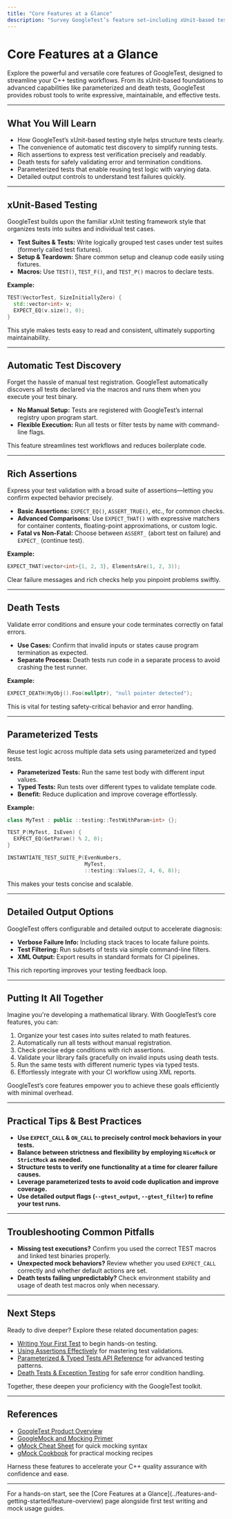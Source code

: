 ```yaml
---
title: "Core Features at a Glance"
description: "Survey GoogleTest’s feature set—including xUnit-based testing, automatic test discovery, rich assertions, death tests, parameterized tests, and detailed output options—so users can quickly understand the toolkit’s breadth and when to use each feature."
---
```


# Core Features at a Glance

Explore the powerful and versatile core features of GoogleTest, designed to streamline your C++ testing workflows. From its xUnit-based foundations to advanced capabilities like parameterized and death tests, GoogleTest provides robust tools to write expressive, maintainable, and effective tests.

---

## What You Will Learn
- How GoogleTest’s xUnit-based testing style helps structure tests clearly.
- The convenience of automatic test discovery to simplify running tests.
- Rich assertions to express test verification precisely and readably.
- Death tests for safely validating error and termination conditions.
- Parameterized tests that enable reusing test logic with varying data.
- Detailed output controls to understand test failures quickly.

---

## xUnit-Based Testing
GoogleTest builds upon the familiar xUnit testing framework style that organizes tests into suites and individual test cases.

- **Test Suites & Tests:** Write logically grouped test cases under test suites (formerly called test fixtures).
- **Setup & Teardown:** Share common setup and cleanup code easily using fixtures.
- **Macros:** Use `TEST()`, `TEST_F()`, and `TEST_P()` macros to declare tests.

**Example:**
```cpp
TEST(VectorTest, SizeInitiallyZero) {
  std::vector<int> v;
  EXPECT_EQ(v.size(), 0);
}
```

This style makes tests easy to read and consistent, ultimately supporting maintainability.

---

## Automatic Test Discovery
Forget the hassle of manual test registration. GoogleTest automatically discovers all tests declared via the macros and runs them when you execute your test binary.

- **No Manual Setup:** Tests are registered with GoogleTest’s internal registry upon program start.
- **Flexible Execution:** Run all tests or filter tests by name with command-line flags.

This feature streamlines test workflows and reduces boilerplate code.

---

## Rich Assertions
Express your test validation with a broad suite of assertions—letting you confirm expected behavior precisely.

- **Basic Assertions:** `EXPECT_EQ()`, `ASSERT_TRUE()`, etc., for common checks.
- **Advanced Comparisons:** Use `EXPECT_THAT()` with expressive matchers for container contents, floating-point approximations, or custom logic.
- **Fatal vs Non-Fatal:** Choose between `ASSERT_` (abort test on failure) and `EXPECT_` (continue test).

**Example:**
```cpp
EXPECT_THAT(vector<int>{1, 2, 3}, ElementsAre(1, 2, 3));
```

Clear failure messages and rich checks help you pinpoint problems swiftly.

---

## Death Tests
Validate error conditions and ensure your code terminates correctly on fatal errors.

- **Use Cases:** Confirm that invalid inputs or states cause program termination as expected.
- **Separate Process:** Death tests run code in a separate process to avoid crashing the test runner.

**Example:**
```cpp
EXPECT_DEATH(MyObj().Foo(nullptr), "null pointer detected");
```

This is vital for testing safety-critical behavior and error handling.

---

## Parameterized Tests
Reuse test logic across multiple data sets using parameterized and typed tests.

- **Parameterized Tests:** Run the same test body with different input values.
- **Typed Tests:** Run tests over different types to validate template code.
- **Benefit:** Reduce duplication and improve coverage effortlessly.

**Example:**
```cpp
class MyTest : public ::testing::TestWithParam<int> {};

TEST_P(MyTest, IsEven) {
  EXPECT_EQ(GetParam() % 2, 0);
}

INSTANTIATE_TEST_SUITE_P(EvenNumbers,
                         MyTest,
                         ::testing::Values(2, 4, 6, 8));
```

This makes your tests concise and scalable.

---

## Detailed Output Options
GoogleTest offers configurable and detailed output to accelerate diagnosis:

- **Verbose Failure Info:** Including stack traces to locate failure points.
- **Test Filtering:** Run subsets of tests via simple command-line filters.
- **XML Output:** Export results in standard formats for CI pipelines.

This rich reporting improves your testing feedback loop.

---

## Putting It All Together
Imagine you're developing a mathematical library. With GoogleTest’s core features, you can:

1. Organize your test cases into suites related to math features.
2. Automatically run all tests without manual registration.
3. Check precise edge conditions with rich assertions.
4. Validate your library fails gracefully on invalid inputs using death tests.
5. Run the same tests with different numeric types via typed tests.
6. Effortlessly integrate with your CI workflow using XML reports.

GoogleTest’s core features empower you to achieve these goals efficiently with minimal overhead.

---

## Practical Tips & Best Practices
- **Use `EXPECT_CALL` & `ON_CALL` to precisely control mock behaviors in your tests.**
- **Balance between strictness and flexibility by employing `NiceMock` or `StrictMock` as needed.**
- **Structure tests to verify one functionality at a time for clearer failure causes.**
- **Leverage parameterized tests to avoid code duplication and improve coverage.**
- **Use detailed output flags (`--gtest_output`, `--gtest_filter`) to refine your test runs.**

---

## Troubleshooting Common Pitfalls
- **Missing test executions?** Confirm you used the correct TEST macros and linked test binaries properly.
- **Unexpected mock behaviors?** Review whether you used `EXPECT_CALL` correctly and whether default actions are set.
- **Death tests failing unpredictably?** Check environment stability and usage of death test macros only when necessary.

---

## Next Steps
Ready to dive deeper? Explore these related documentation pages:

- [Writing Your First Test](../getting-started/first-test-validation/writing-your-first-test) to begin hands-on testing.
- [Using Assertions Effectively](../guides/core-workflows/using-assertions-effectively) for mastering test validations.
- [Parameterized & Typed Tests API Reference](../../api-reference/core-testing-apis/parameterized-and-typed-tests) for advanced testing patterns.
- [Death Tests & Exception Testing](../../api-reference/matchers-and-advanced-tooling/death-tests-and-exception-testing) for safe error condition handling.

Together, these deepen your proficiency with the GoogleTest toolkit.

---

## References
- [GoogleTest Product Overview](../introduction-and-core-concepts/product-overview)
- [GoogleMock and Mocking Primer](../../overview/introduction-and-core-concepts/core-concepts-and-terminology)
- [gMock Cheat Sheet](../../docs/gmock_cheat_sheet.md) for quick mocking syntax
- [gMock Cookbook](../../docs/gmock_cook_book.md) for practical mocking recipes

Harness these features to accelerate your C++ quality assurance with confidence and ease.

---

<Info>
For a hands-on start, see the [Core Features at a Glance](../features-and-getting-started/feature-overview) page alongside first test writing and mock usage guides.
</Info>
